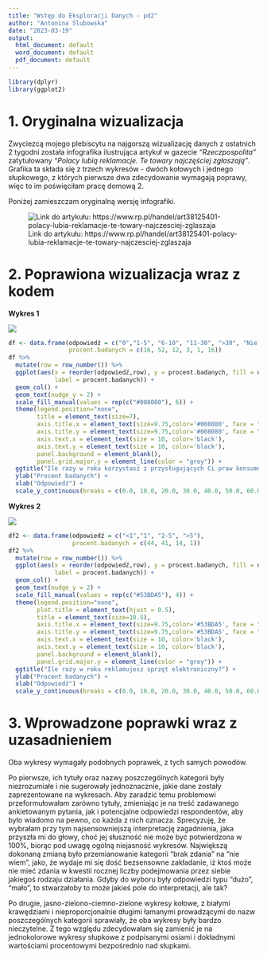 ---
title: "Wstęp do Eksploracji Danych - pd2"
author: "Antonina Ślubowska"
date: "2023-03-19"
output:
  html_document: default
  word_document: default
  pdf_document: default
---
```{r biblioteki, include=FALSE}
library(dplyr)
library(ggplot2)
```

# 1. Oryginalna wizualizacja

Zwyciezcą mojego plebiscytu na najgorszą wizualizację danych z ostatnich 2 tygodni została infografika ilustrująca artykuł w gazecie *"Rzeczpospolita"* zatytułowany *"Polacy lubią reklamacje. Te towary najczęściej zgłaszają"*. Grafika ta składa się z trzech wykresów - dwóch kołowych i jednego słupkowego, z których pierwsze dwa zdecydowanie wymagają poprawy, więc to im poświęciłam pracę domową 2.

Poniżej zamieszczam oryginalną wersję infografiki.




![Link do artykułu: https://www.rp.pl/handel/art38125401-polacy-lubia-reklamacje-te-towary-najczesciej-zglaszaja](images/wykres_do_poprawy.jpg)

# 2. Poprawiona wizualizacja wraz z kodem

**Wykres 1**

![](images/graphhw2.png)

```{r wykres1} 
df <- data.frame(odpowiedź = c("0","1-5", "6-10", "11-30", ">30", "Nie wiem"), 
                 procent.badanych = c(16, 52, 12, 3, 1, 16))
df %>%
  mutate(row = row_number()) %>% 
  ggplot(aes(x = reorder(odpowiedź,row), y = procent.badanych, fill = odpowiedź, 
             label = procent.badanych)) +
  geom_col() +
  geom_text(nudge_y = 2) +
  scale_fill_manual(values = rep(c("#008080"), 6)) +
  theme(legend.position="none",
        title = element_text(size=7),
        axis.title.x = element_text(size=9.75,color='#008080', face = "bold"),
        axis.title.y = element_text(size=9.75,color='#008080', face = "bold"),
        axis.text.x = element_text(size = 10, color='black'),
        axis.text.y = element_text(size = 10, color='black'),
        panel.background = element_blank(),
        panel.grid.major.y = element_line(color = "grey")) +
  ggtitle("Ile razy w roku korzystasz z przysługujących Ci praw konsumenckich?") +
  ylab("Procent badanych") +
  xlab("Odpowiedź") +
  scale_y_continuous(breaks = c(0.0, 10.0, 20.0, 30.0, 40.0, 50.0, 60.0)) -> wykres1
```

**Wykres 2**

![](images/graph2hw2.png)
```{r wykres 2}
df2 <- data.frame(odpowiedź = c("<1","1", "2-5", ">5"), 
                  procent.badanych = c(44, 41, 14, 1))
df2 %>%
  mutate(row = row_number()) %>% 
  ggplot(aes(x = reorder(odpowiedź,row), y = procent.badanych, fill = odpowiedź, 
             label = procent.badanych)) +
  geom_col() +
  geom_text(nudge_y = 2) +
  scale_fill_manual(values = rep(c("#53BDA5"), 4)) +
  theme(legend.position="none", 
        plot.title = element_text(hjust = 0.5), 
        title = element_text(size=10.5),
        axis.title.x = element_text(size=9.75,color='#53BDA5', face = "bold"),
        axis.title.y = element_text(size=9.75,color='#53BDA5', face = "bold"),
        axis.text.x = element_text(size = 10, color='black'),
        axis.text.y = element_text(size = 10, color='black'),
        panel.background = element_blank(),
        panel.grid.major.y = element_line(color = "grey")) +
  ggtitle("Ile razy w roku reklamujesz sprzęt elektroniczny?") +
  ylab("Procent badanych") +
  xlab("Odpowiedź") +
  scale_y_continuous(breaks = c(0.0, 10.0, 20.0, 30.0, 40.0, 50.0, 60.0)) -> wykres2

```


# 3. Wprowadzone poprawki wraz z uzasadnieniem

Oba wykresy wymagały podobnych poprawek, z tych samych powodów. 

Po pierwsze, ich tytuły oraz nazwy poszczególnych kategorii były niezrozumiałe i nie sugerowały jednoznacznie, jakie dane zostały zaprezentowane na wykresach. Aby zaradzić temu problemowi przeformułowałam zarówno tytuły, zmieniając je na treść zadawanego ankietowanym pytania, jak i potencjalne odpowiedzi respondentów, aby było wiadomo na pewno, co każda z nich oznacza. Sprecyzuję, że wybrałam przy tym najsensowniejszą interpretację zagadnienia, jaka przyszła mi do głowy, choć jej słuszność nie może być potwierdzona w 100%, biorąc pod uwagę ogólną niejasność wykresów. Największą dokonaną zmianą było przemianowanie kategorii "brak zdania" na "nie wiem", jako, że wydaje mi się dość bezsensowne zakładanie, iż ktoś może nie mieć zdania w kwestii rocznej liczby podejmowania przez siebie jakiegoś rodzaju działania. Gdyby do wyboru były odpowiedzi typu "dużo", "mało", to stwarzałoby to może jakieś pole do interpretacji, ale tak?

Po drugie, jasno-zielono-ciemno-zielone wykresy kołowe, z białymi krawędziami i nieproporcjonalnie długimi łamanymi prowadzącymi do nazw poszczególnych kategorii sprawiały, że oba wykresy były bardzo nieczytelne. Z tego względu zdecydowałam się zamienić je na jednokolorowe wykresy słupkowe z podpisanymi osiami i dokładnymi wartościami procentowymi bezpośrednio nad słupkami.
